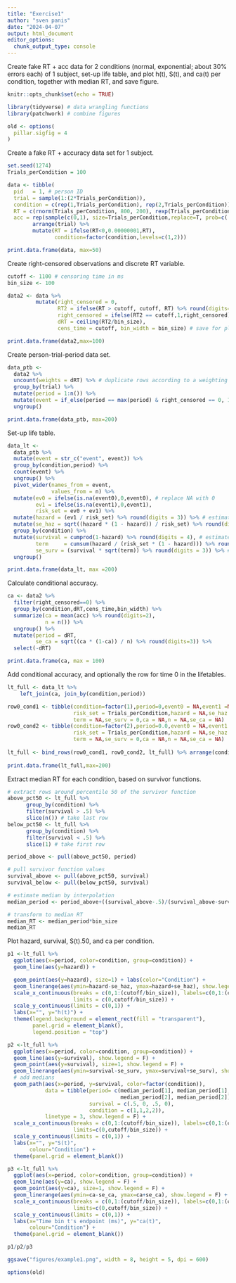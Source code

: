 ```yaml
---
title: "Exercise1"
author: "sven panis"
date: "2024-04-07"
output: html_document
editor_options: 
  chunk_output_type: console
---
```


Create fake RT + acc data for 2 conditions (normal, exponential; about 30% errors each) of 1 subject, set-up life table, and plot h(t), S(t), and ca(t) per condition, together with median RT, and save figure.

```r
knitr::opts_chunk$set(echo = TRUE)
```

```r
library(tidyverse) # data wrangling functions
library(patchwork) # combine figures
```

```r
old <- options(
  pillar.sigfig = 4
)
```

Create a fake RT + accuracy data set for 1 subject.

```r
set.seed(1274)
Trials_perCondition = 100

data <- tibble(
  pid   = 1, # person ID
  trial = sample(1:(2*Trials_perCondition)),
  condition = c(rep(1,Trials_perCondition), rep(2,Trials_perCondition)),
  RT = c(rnorm(Trials_perCondition, 800, 200), rexp(Trials_perCondition, 1/600)) %>% round(digits=2),
  acc = rep(sample(c(0,1), size=Trials_perCondition,replace=T, prob=c(.3,.7)),2)) %>% 
        arrange(trial) %>%
        mutate(RT = ifelse(RT<0,0.00000001,RT),
               condition=factor(condition,levels=c(1,2)))

print.data.frame(data, max=50)
```

Create right-censored observations and discrete RT variable.

```r
cutoff <- 1100 # censoring time in ms
bin_size <- 100

data2 <- data %>%
         mutate(right_censored = 0,
                RT2 = ifelse(RT > cutoff, cutoff, RT) %>% round(digits=2),
                right_censored = ifelse(RT2 == cutoff,1,right_censored),
                dRT = ceiling(RT2/bin_size),
                cens_time = cutoff, bin_width = bin_size) # save for plotting

print.data.frame(data2,max=100)
```

Create person-trial-period data set.

```r
data_ptb <-
  data2 %>% 
  uncount(weights = dRT) %>% # duplicate rows according to a weighting variable (or expression).
  group_by(trial) %>% 
  mutate(period = 1:n()) %>% 
  mutate(event = if_else(period == max(period) & right_censored == 0, 1, 0)) %>% 
  ungroup()

print.data.frame(data_ptb, max=200)
```

Set-up life table.

```r
data_lt <-
  data_ptb %>% 
  mutate(event = str_c("event", event)) %>%
  group_by(condition,period) %>% 
  count(event) %>% 
  ungroup() %>% 
  pivot_wider(names_from = event,
              values_from = n) %>% 
  mutate(ev0 = ifelse(is.na(event0),0,event0), # replace NA with 0
         ev1 = ifelse(is.na(event1),0,event1),
         risk_set = ev0 + ev1) %>%
  mutate(hazard = (ev1 / risk_set) %>% round(digits = 3)) %>% # estimate hazard
  mutate(se_haz = sqrt((hazard * (1 - hazard)) / risk_set) %>% round(digits=3)) %>% # se hazard
  group_by(condition) %>%
  mutate(survival = cumprod(1-hazard) %>% round(digits = 4), # estimate survival
         term     = cumsum(hazard / (risk_set * (1 - hazard))) %>% round(digits = 6), 
         se_surv = (survival * sqrt(term)) %>% round(digits = 3)) %>% # Greenwood's (1926) approximation
  ungroup()

print.data.frame(data_lt, max =200)
```

Calculate conditional accuracy.

```r
ca <- data2 %>%
  filter(right_censored==0) %>%
  group_by(condition,dRT,cens_time,bin_width) %>%
  summarize(ca = mean(acc) %>% round(digits=2),
            n = n()) %>%
  ungroup() %>%
  mutate(period = dRT,
         se_ca = sqrt((ca * (1-ca)) / n) %>% round(digits=3)) %>%
  select(-dRT)

print.data.frame(ca, max = 100)
```

Add conditional accuracy, and optionally the row for time 0 in the lifetables.

```r
lt_full <- data_lt %>%
    left_join(ca, join_by(condition,period))

row0_cond1 <- tibble(condition=factor(1),period=0,event0 = NA,event1 =NA, ev0 = NA,ev1 = NA,
                     risk_set = Trials_perCondition,hazard = NA,se_haz = NA,survival = 1,
                     term = NA,se_surv = 0,ca = NA,n = NA,se_ca = NA)
row0_cond2 <- tibble(condition=factor(2),period=0.0,event0 = NA,event1 = NA,ev0 = NA,ev1 = NA,
                     risk_set = Trials_perCondition,hazard = NA,se_haz = NA,survival = 1,
                     term = NA,se_surv = 0,ca = NA,n = NA,se_ca = NA)
                   
lt_full <- bind_rows(row0_cond1, row0_cond2, lt_full) %>% arrange(condition, period)
  
print.data.frame(lt_full,max=200)
```

Extract median RT for each condition, based on survivor functions.

```r
# extract rows around percentile 50 of the survivor function
above_pct50 <- lt_full %>% 
      group_by(condition) %>%
      filter(survival > .5) %>% 
      slice(n()) # take last row
below_pct50 <- lt_full %>% 
      group_by(condition) %>%
      filter(survival < .5) %>% 
      slice(1) # take first row

period_above <- pull(above_pct50, period)

# pull survivor function values
survival_above <- pull(above_pct50, survival)
survival_below <- pull(below_pct50, survival)

# estimate median by interpolation
median_period <- period_above+((survival_above-.5)/(survival_above-survival_below))*((period_above+1)-period_above)

# transform to median RT
median_RT <- median_period*bin_size
median_RT
```

Plot hazard, survival, S(t).50, and ca per condition.

```r
p1 <-lt_full %>%
  ggplot(aes(x=period, color=condition, group=condition)) +
  geom_line(aes(y=hazard)) +

  geom_point(aes(y=hazard), size=1) + labs(color="Condition") +
  geom_linerange(aes(ymin=hazard-se_haz, ymax=hazard+se_haz), show.legend = F) +
  scale_x_continuous(breaks = c(0,1:(cutoff/bin_size)), labels=c(0,1:(cutoff/bin_size)*bin_size),
                     limits = c(0,cutoff/bin_size)) +
  scale_y_continuous(limits = c(0,1)) +
  labs(x="", y="h(t)") +
  theme(legend.background = element_rect(fill = "transparent"),
        panel.grid = element_blank(),
        legend.position = "top")

p2 <-lt_full %>%
  ggplot(aes(x=period, color=condition, group=condition)) +
  geom_line(aes(y=survival), show.legend = F) +
  geom_point(aes(y=survival), size=1, show.legend = F) +
  geom_linerange(aes(ymin=survival-se_surv, ymax=survival+se_surv), show.legend = F) +
  # add medians
  geom_path(aes(x=period, y=survival, color=factor(condition)),
            data = tibble(period= c(median_period[1], median_period[1],
                                    median_period[2], median_period[2]),
                          survival = c(.5, 0, .5, 0),
                          condition = c(1,1,2,2)), 
            linetype = 3, show.legend = F) +
  scale_x_continuous(breaks = c(0,1:(cutoff/bin_size)), labels=c(0,1:(cutoff/bin_size)*bin_size),
                     limits=c(0,cutoff/bin_size)) +
  scale_y_continuous(limits = c(0,1)) +
  labs(x="", y="S(t)",
       colour="Condition") +
  theme(panel.grid = element_blank())

p3 <-lt_full %>%
  ggplot(aes(x=period, color=condition, group=condition)) +
  geom_line(aes(y=ca), show.legend = F) +
  geom_point(aes(y=ca), size=1, show.legend = F) +
  geom_linerange(aes(ymin=ca-se_ca, ymax=ca+se_ca), show.legend = F) +
  scale_x_continuous(breaks = c(0,1:(cutoff/bin_size)), labels=c(0,1:(cutoff/bin_size)*bin_size),
                     limits=c(0,cutoff/bin_size)) +
  scale_y_continuous(limits = c(0,1)) +
  labs(x="Time bin t's endpoint (ms)", y="ca(t)",
       colour="Condition") +
  theme(panel.grid = element_blank())

p1/p2/p3

ggsave("figures/example1.png", width = 8, height = 5, dpi = 600)
```

```r
options(old)
```
